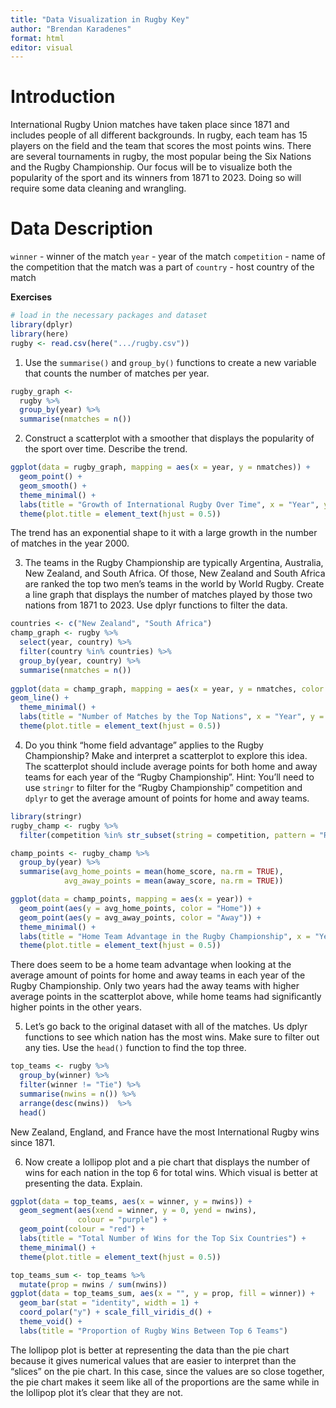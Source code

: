 ```yaml
---
title: "Data Visualization in Rugby Key"
author: "Brendan Karadenes"
format: html
editor: visual
---
```


# Introduction

International Rugby Union matches have taken place since 1871 and includes people of all different backgrounds. In rugby, each team has 15 players on the field and the team that scores the most points wins. There are several tournaments in rugby, the most popular being the Six Nations and the Rugby Championship. Our focus will be to visualize both the popularity of the sport and its winners from 1871 to 2023. Doing so will require some data cleaning and wrangling.

# Data Description

`winner` - winner of the match
`year` - year of the match
`competition` - name of the competition that the match was a part of
`country` - host country of the match

**Exercises**

```r
# load in the necessary packages and dataset
library(dplyr)
library(here)
rugby <- read.csv(here(".../rugby.csv"))
```

1.  Use the `summarise()` and `group_by()` functions to create a new variable that counts the number of matches per year.

```r
rugby_graph <-
  rugby %>%
  group_by(year) %>%
  summarise(nmatches = n())
```

2.  Construct a scatterplot with a smoother that displays the popularity of the sport over time. Describe the trend.

```r
ggplot(data = rugby_graph, mapping = aes(x = year, y = nmatches)) +
  geom_point() +
  geom_smooth() +
  theme_minimal() +
  labs(title = "Growth of International Rugby Over Time", x = "Year", y = "Number of Matches") +
  theme(plot.title = element_text(hjust = 0.5))
```

The trend has an exponential shape to it with a large growth in the number of matches in the year 2000.

3.  The teams in the Rugby Championship are typically Argentina, Australia, New Zealand, and South Africa. Of those, New Zealand and South Africa are ranked the top two men's teams in the world by World Rugby. Create a line graph that displays the number of matches played by those two nations from 1871 to 2023. Use dplyr functions to filter the data.

```r
countries <- c("New Zealand", "South Africa")
champ_graph <- rugby %>%
  select(year, country) %>%
  filter(country %in% countries) %>%
  group_by(year, country) %>%
  summarise(nmatches = n())  
  
ggplot(data = champ_graph, mapping = aes(x = year, y = nmatches, color = country)) +
geom_line() +
  theme_minimal() +
  labs(title = "Number of Matches by the Top Nations", x = "Year", y = "Number of Matches", color = "Country") +
  theme(plot.title = element_text(hjust = 0.5))
```

4.  Do you think "home field advantage" applies to the Rugby Championship? Make and interpret a scatterplot to explore this idea. The scatterplot should include average points for both home and away teams for each year of the "Rugby Championship". Hint: You'll need to use `stringr` to filter for the "Rugby Championship" competition and `dplyr` to get the average amount of points for home and away teams.

```r
library(stringr)
rugby_champ <- rugby %>%
  filter(competition %in% str_subset(string = competition, pattern = "Rugby Championship"))

champ_points <- rugby_champ %>%
  group_by(year) %>%
  summarise(avg_home_points = mean(home_score, na.rm = TRUE),
            avg_away_points = mean(away_score, na.rm = TRUE))

ggplot(data = champ_points, mapping = aes(x = year)) +
  geom_point(aes(y = avg_home_points, color = "Home")) +
  geom_point(aes(y = avg_away_points, color = "Away")) +
  theme_minimal() +
  labs(title = "Home Team Advantage in the Rugby Championship", x = "Year", y = "Yearly Point Averages", color = "Venue") +
  theme(plot.title = element_text(hjust = 0.5))
```

There does seem to be a home team advantage when looking at the average amount of points for home and away teams in each year of the Rugby Championship. Only two years had the away teams with higher average points in the scatterplot above, while home teams had significantly higher points in the other years.

5.  Let's go back to the original dataset with all of the matches. Us dplyr functions to see which nation has the most wins. Make sure to filter out any ties. Use the `head()` function to find the top three.

```r
top_teams <- rugby %>%
  group_by(winner) %>%
  filter(winner != "Tie") %>%
  summarise(nwins = n()) %>%
  arrange(desc(nwins))  %>%
  head()
```

New Zealand, England, and France have the most International Rugby wins since 1871.

6.  Now create a lollipop plot and a pie chart that displays the number of wins for each nation in the top 6 for total wins. Which visual is better at presenting the data. Explain.

```r
ggplot(data = top_teams, aes(x = winner, y = nwins)) +
  geom_segment(aes(xend = winner, y = 0, yend = nwins),
               colour = "purple") +
  geom_point(colour = "red") +
  labs(title = "Total Number of Wins for the Top Six Countries") +
  theme_minimal() +
  theme(plot.title = element_text(hjust = 0.5))
```

```r
top_teams_sum <- top_teams %>%
  mutate(prop = nwins / sum(nwins))
ggplot(data = top_teams_sum, aes(x = "", y = prop, fill = winner)) +
  geom_bar(stat = "identity", width = 1) +
  coord_polar("y") + scale_fill_viridis_d() +
  theme_void() +
  labs(title = "Proportion of Rugby Wins Between Top 6 Teams")
```

The lollipop plot is better at representing the data than the pie chart because it gives numerical values that are easier to interpret than the "slices" on the pie chart. In this case, since the values are so close together, the pie chart makes it seem like all of the proportions are the same while in the lollipop plot it's clear that they are not.
